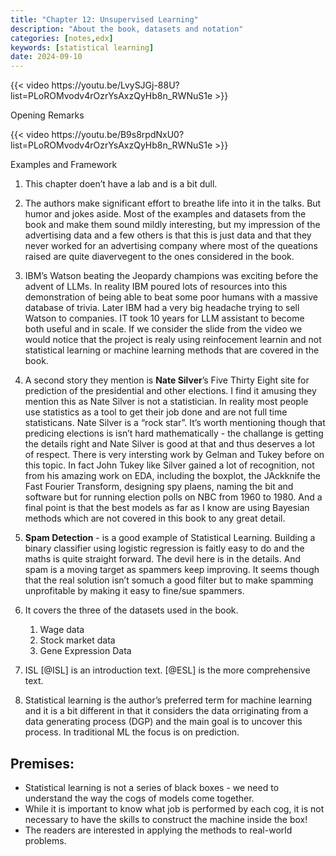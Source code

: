 ```yaml
---
title: "Chapter 12: Unsupervised Learning"
description: "About the book, datasets and notation"
categories: [notes,edx]
keywords: [statistical learning]
date: 2024-09-10
---
```



::: {#fig-v1.1 .column-margin}
{{< video https://youtu.be/LvySJGj-88U?list=PLoROMvodv4rOzrYsAxzQyHb8n_RWNuS1e >}}

Opening Remarks
:::

::: {#fig-v1.2 .column-margin}
{{< video https://youtu.be/B9s8rpdNxU0?list=PLoROMvodv4rOzrYsAxzQyHb8n_RWNuS1e >}}

Examples and Framework
:::

1. This chapter doen't have a lab and is a bit dull. 
1. The authors make significant effort to breathe life into it in the talks. But humor and jokes aside. Most of the examples and datasets from the book and make them sound mildly interesting, but my impression of the advertising data and a few others is that this is just data and that they never worked for an advertising company where most of the queations raised are quite diavervegent to the ones considered in the book.
1. IBM's Watson beating the Jeopardy champions was exciting before the advent of LLMs. In reality IBM poured lots of resources into this demonstration of being able to beat some poor humans with a massive database of trivia. Later IBM had a very big headache trying to sell Watson to companies. IT took 10 years for LLM assistant to become both useful and in scale. If we consider the slide from the video we would notice that the project is realy using reinfocement learnin and not statistical learning or machine learning methods that are covered in the book.
1. A second story they  mention is **Nate Silver**'s Five Thirty Eight site for prediction of the  presidential and other elections. I find it amusing they mention this as Nate Silver is not a statistician. In reality most people use statistics as a tool to get their job done and are not full time statisticans. Nate Silver is a "rock star". It's worth mentioning though that predicing elections is isn't hard mathematically - the challange is getting the details right and Nate Silver is good at that and thus deserves a lot of respect. There is very intersting work by Gelman and Tukey before on this topic. In fact John Tukey like Silver gained a lot of recognition, not from his amazing work on EDA, including the boxplot, the JAckknife the Fast Fourier Transform, designing spy plaens, naming the bit and software but for running election polls on NBC from 1960 to 1980.  And a final point is that the best models as far as I know are using Bayesian methods which are not covered in this book to any great detail.

1. **Spam Detection** - is a good example of Statistical Learning. Building a binary classifier using logistic regression is faitly easy to do and the maths is quite straight forward. The devil here is in the details. And spam is a moving target as spammers keep improving. It seems though that the real solution isn't somuch a good filter but to make spamming unprofitable by making it easy to fine/sue spammers.
1. It covers the three of the datasets used in the book.
    1. Wage data
    2. Stock market data
    3. Gene Expression Data
1. ISL [@ISL] is an introduction text. [@ESL] is the more comprehensive text.
1. Statistical learning is the author's preferred term for machine learning and it is a bit different in that it considers the data orriginating from a data generating process (DGP) and the main goal is to uncover this process. In traditional ML the focus is on prediction.


## Premises:

- Statistical learning is not a series of black boxes - we need to understand the way the cogs of models come together.
- While it is important to know what job is performed by each cog, it is
not necessary to have the skills to construct the machine inside the
box!
- The readers are interested in applying the methods to real-world problems.

